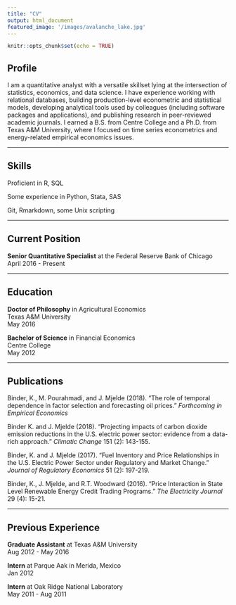 ```yaml
---
title: "CV"
output: html_document
featured_image: '/images/avalanche_lake.jpg'
---
```


```r
knitr::opts_chunk$set(echo = TRUE)
```
## Profile

I am a quantitative analyst with a versatile skillset lying at the intersection of statistics, economics, and data science. I have experience working with relational databases, building production-level econometric and statistical models, developing analytical tools used by colleagues (including software packages and applications), and publishing research in peer-reviewed academic journals. I earned a B.S. from Centre College and a Ph.D. from Texas A&M University, where I focused on time series econometrics and energy-related empirical economics issues.

***

## Skills

Proficient in R, SQL

Some experience in Python, Stata, SAS

Git, Rmarkdown, some Unix scripting

***

## Current Position


**Senior Quantitative Specialist** at the Federal Reserve Bank of Chicago  
April 2016 - Present

***

## Education

**Doctor of Philosophy** in Agricultural Economics  
Texas A&M University  
May 2016

**Bachelor of Science** in Financial Economics  
Centre College  
May 2012

***

## Publications

Binder, K., M. Pourahmadi, and J. Mjelde (2018). "The role of temporal dependence in factor selection and forecasting oil prices." *Forthcoming in Empirical Economics* 

Binder K. and J. Mjelde (2018). "Projecting impacts of carbon dioxide emission reductions in the U.S. electric power sector: evidence from a data-rich approach." *Climatic Change* 151 (2): 143-155.

Binder, K. and J. Mjelde (2017). "Fuel Inventory and Price Relationships in the U.S. Electric Power Sector under Regulatory and Market Change." *Journal of Regulatory Economics* 51 (2): 197-219.

Binder, K., J. Mjelde, and R.T. Woodward (2016). "Price Interaction in State Level Renewable Energy Credit Trading Programs." *The Electricity Journal* 29 (4): 15-21.

***

## Previous Experience

**Graduate Assistant** at Texas A&M University  
Aug 2012 - May 2016  

**Intern** at Parque Aak in Merida, Mexico  
Jan 2012

**Intern** at Oak Ridge National Laboratory  
May 2011 - Aug 2011  


